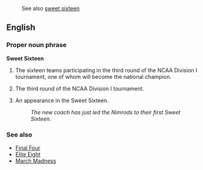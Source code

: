 :See also [[sweet sixteen]]

==English==

===Proper noun phrase===
'''Sweet Sixteen'''

# {{cattag3|Basketball|US|Colloquial}} The sixteen teams participating in the third round of the NCAA Division I tournament, one of whom will become the national champion.
# {{cattag3|Basketball|US|Colloquial}} The third round of the NCAA Division I tournament.
# {{cattag3|Basketball|US|Colloquial}} An appearance in the Sweet Sixteen.
#: ''The new coach has just led the Nimrods to their first Sweet Sixteen.''

===See also===
*[[Final Four]]
*[[Elite Eight]]
*[[March Madness]]